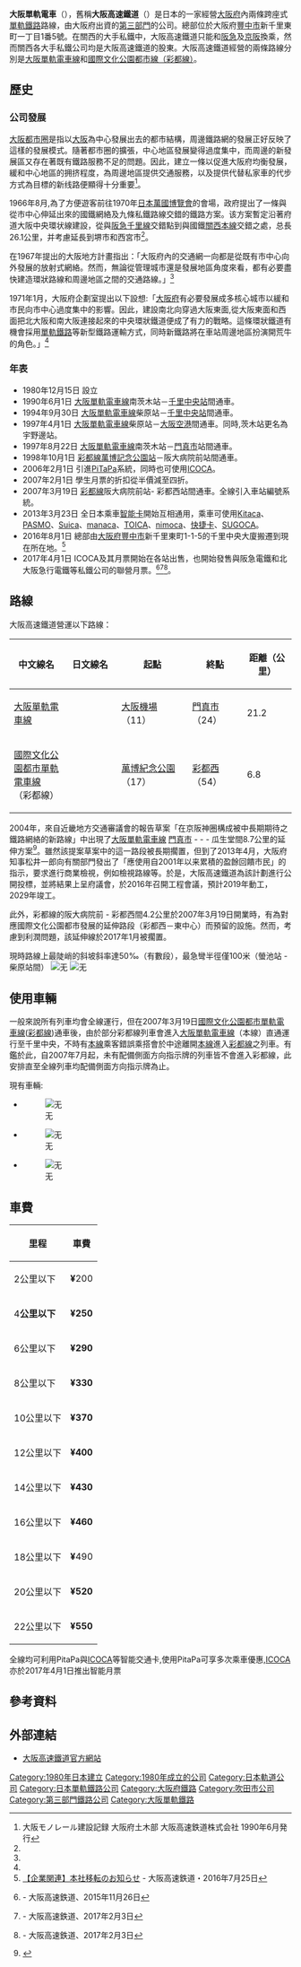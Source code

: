 {{noteTA
|G1=Transport
}}
{{About|大阪單軌電車公司|大阪單軌電車公司所營運的鐵路線|大阪單軌電車線}}
{{expand|time=2014-01-31T14:20:24+00:00}}
'''大阪單軌電車'''（{{jpn|j=大阪モノレール|hg=おおさかものれーる|rm=Ōsaka Monorēru|f=y}}），舊稱'''大阪高速鐵道'''（{{jpn|j=大阪高速鉄道|hg=おおさかこうそくてつどう|rm=Ōsaka Kōsoku Tetsudō|f=y}}）是日本的一家經營[[大阪府|大阪府]]內兩條跨座式[[單軌鐵路|單軌鐵路]]路線，由大阪府出資的[[第三部門|第三部門]]的公司。總部位於大阪府[[豐中市|豐中市]]新千里東町一丁目1番5號。在關西的大手私鐵中，大阪高速鐵道只能和[[阪急電鐵|阪急]]及[[京阪電氣鐵道|京阪]]換乘，然而關西各大手私鐵公司均是大阪高速鐵道的股東。大阪高速鐵道經營的兩條路線分別是[[大阪單軌電車線|大阪單軌電車線]]和[[國際文化公園都市單軌電車線|國際文化公園都市線（彩都線）]]。

==歷史==
===公司發展===
[[大阪都市圈|大阪都市圈]]是指以[[大阪市|大阪]]為中心發展出去的都市結構，周邊鐵路網的發展正好反映了這樣的發展模式。隨著都市圈的擴張，中心地區發展變得過度集中，而周邊的新發展區又存在著既有鐵路服務不足的問題。因此，建立一條以促進大阪府均衡發展，緩和中心地區的拥挤程度，為周邊地區提供交通服務，以及提供代替私家車的代步方式為目標的新线路便顯得十分重要<ref name="kensetsukiroku">大阪モノレール建設記録 大阪府土木部 大阪高速鉄道株式会社 1990年6月発行</ref>。

1966年8月,為了方便遊客前往1970年[[日本萬國博覽會|日本萬國博覽會]]的會場，政府提出了一條與從市中心伸延出來的國鐵網絡及九條私鐵路線交錯的鐵路方案。该方案暫定沿著府道大阪中央環状線建設，從與[[阪急千里線|阪急千里線]]交錯點到與國鐵[[關西本線|關西本線]]交錯之處，总長26.1公里，并考慮延長到堺市和西宮市<ref name="kensetsukiroku" />。

在1967年提出的大阪地方計畫指出：「大阪府內的交通網一向都是從既有市中心向外發展的放射式網絡。然而，無論從管理城市還是發展地區角度來看，都有必要盡快建造環狀路線和周邊地區之間的交通路線。」<ref name="kensetsukiroku" />

1971年1月，大阪府企劃室提出以下設想:「[[大阪府|大阪府]]有必要發展成多核心城市以緩和市民向市中心過度集中的影響。因此，建設南北向穿過大阪東面,從大阪東面和西面把北大阪和南大阪連接起來的中央環狀鐵道便成了有力的戰略。這條環狀鐵道有機會採用[[單軌鐵路|單軌鐵路]]等新型鐵路運輸方式，同時新鐵路將在車站周邊地區扮演開荒牛的角色。」<ref name="kensetsukiroku" />

===年表===
*1980年12月15日 設立
*1990年6月1日 [[大阪單軌電車線|大阪單軌電車線]]南茨木站－[[千里中央站|千里中央站]]間通車。
*1994年9月30日 [[大阪單軌電車線|大阪單軌電車線]]柴原站－[[千里中央站|千里中央站]]間通車。
*1997年4月1日 [[大阪單軌電車線|大阪單軌電車線]]柴原站－[[大阪國際空港|大阪空港]]間通車。同時,茨木站更名為宇野邊站。
*1997年8月22日 [[大阪單軌電車線|大阪單軌電車線]]南茨木站－[[門真市|門真市]]站間通車。
*1998年10月1日 [[彩都線|彩都線]][[萬博紀念公園車站|萬博記念公園站]]－阪大病院前站間通車。
*2006年2月1日 引進[[PiTaPa|PiTaPa]]系統，同時也可使用[[ICOCA|ICOCA]]。
*2007年2月1日 學生月票的折扣從半價減至四折。
*2007年3月19日 [[彩都線|彩都線]]阪大病院前站- 彩都西站間通車。全線引入車站編號系統。
*2013年3月23日 全日本乘車[[智能卡|智能卡]]開始互相通用，乘車可使用[[Kitaca|Kitaca]]、[[PASMO|PASMO]]、[[Suica|Suica]]、[[manaca|manaca]]、[[TOICA|TOICA]]、[[nimoca|nimoca]]、[[快捷卡|快捷卡]]、[[SUGOCA|SUGOCA]]。
*2016年8月1日  總部由[[大阪府|大阪府]][[豐中市|豐中市]]新千里東町1-1-5的千里中央大廈搬遷到現在所在地。<ref name="ho">[http://www.osaka-monorail.co.jp/info/news-247.html 【企業関連】本社移転のお知らせ] {{Wayback|url=http://www.osaka-monorail.co.jp/info/news-247.html |date=20180710164058 }} - 大阪高速鉄道・2016年7月25日</ref>
*2017年4月1日 ICOCA及其月票開始在各站出售，也開始發售與阪急電鐵和北大阪急行電鐵等私鐵公司的聯營月票。<ref>{{PDFlink|[http://www.osaka-monorail.co.jp/wp-content/uploads/2015/11/press151126_.pdf ＩＣカード乗車券を活用した連携サービスの拡大について]}} - 大阪高速鉄道、2015年11月26日</ref><ref name="osaka-monorail20170203">{{PDFlink|[https://www.osaka-monorail.co.jp/monorailwp/wp-content/uploads/2017/02/press170203_1_.pdf ICOCA および ICOCA定期券の発売開始日について]}} - 大阪高速鉄道、2017年2月3日</ref><ref>{{PDFlink|[https://www.osaka-monorail.co.jp/monorailwp/wp-content/uploads/2017/02/hppress170203_2_.pdf 大阪モノレールにおけるＩＣＯＣＡによる連絡定期券の発売開始について]}} - 大阪高速鉄道、2017年2月3日</ref>。

==路線==
大阪高速鐵道營運以下路線：
{| class="wikitable sortable"
|-
!style="width:5em;"|中文線名
!style="width:5em;"|日文線名
!class="unsortable"|起點
!class="unsortable"|終點
!data-sort-type="number"|距離（公里）
|-
|[[大阪單軌電車線|大阪單軌電車線]]
|{{lang|ja|大阪モノレール線}}
|[[大阪機場站|大阪機場]]（11）
|[[門真市站|門真市]]（24）
|21.2
|-
|[[國際文化公園都市單軌電車線|國際文化公園都市單軌電車線]]（彩都線）
|{{lang|ja|国際文化公園都市モノレール線（彩都線）}}
|[[萬博紀念公園站_(大阪府)|萬博紀念公園]]（17）
|[[彩都西站|彩都西]]（54）
|6.8
|}
2004年，來自近畿地方交通審議會的報告草案「在京阪神圈構成被中長期期待之鐵路網絡的新路線」中出現了[[大阪單軌電車線|大阪單軌電車線]] [[門真市|門真市]] - {{link-ja|鴻池新田|鴻池新田}} -{{link-ja|荒本|荒本}} - 瓜生堂間8.7公里的延伸方案<ref>{{Cite web|url=http://wwwtb.mlit.go.jp/kinki/chousa/keikaku/index.htm|title=鉄道整備計画 - 近畿運輸局|accessdate=2018-08-24|work=wwwtb.mlit.go.jp|language=ja|archive-date=2020-02-18|archive-url=https://web.archive.org/web/20200218022358/http://wwwtb.mlit.go.jp/kinki/chousa/keikaku/index.htm|dead-url=no}}</ref>。雖然該提案草案中的這一路段被長期擱置，但到了2013年4月，大阪府知事松井一郎向有關部門發出了「應使用自2001年以来累積的盈餘回饋市民」的指示，要求進行商業檢視，例如檢視路線等。於是，大阪高速鐵道為該計劃進行公開投標，並將結果上呈府議會，於2016年召開工程會議，預計2019年動工，2029年竣工。

此外，彩都線的阪大病院前 - 彩都西間4.2公里於2007年3月19日開業時，有為對應國際文化公園都市發展的延伸路段（彩都西－東中心）而預留的設施。然而，考慮到利潤問題，該延伸線於2017年1月被擱置。

現時路線上最陡峭的斜坡斜率達50‰（有數段），最急彎半徑僅100米（螢池站 - 柴原站間）
[[File:Osaka_Airport_Station.jpg|无]]
[[File:OsakaMonorail-2.png|无]]

== 使用車輛 ==
一般來說所有列車均會全線運行，但在2007年3月19日[[國際文化公園都市單軌電車線|國際文化公園都市單軌電車線]]([[彩都線|彩都線]])通車後，由於部分彩都線列車會進入[[大阪單軌電車線|大阪單軌電車線]]（本線）直通運行至千里中央，不時有[[大阪單軌電車線|本線]]乘客錯誤乘搭會於中途離開[[大阪單軌電車線|本線]]進入[[彩都線|彩都線]]之列車。有鑑於此，自2007年7月起，未有配備側面方向指示牌的列車皆不會進入彩都線，此安排直至全線列車均配備側面方向指示牌為止。

現有車輛:

* [[File:OsakaMonorail1000Series01.jpg|无]]

* [[File:Osakamonorail-2000series-april-6-2011a.jpg|无]]

* [[File:Osaka_Monorail_3650_at_Toyokawa_Station.jpg|无]]

== 車費 ==
{| class="wikitable"
|+
!里程
!車費
|-
|2公里以下
|'''¥'''200
|-
|4'''公里以下'''
|'''¥250'''
|-
|6公里以下
|'''¥290'''
|-
|8公里以下
|'''¥330'''
|-
|10公里以下
|'''¥370'''
|-
|12公里以下
|'''¥400'''
|-
|14公里以下
|'''¥430'''
|-
|16公里以下
|'''¥460'''
|-
|18公里以下
|'''¥'''490
|-
|20公里以下
|'''¥520'''
|-
|22公里以下
|'''¥550'''
|}
全線均可利用PitaPa與[[ICOCA|ICOCA]]等智能交通卡,使用PitaPa可享多次乘車優惠,[[ICOCA|ICOCA]]亦於2017年4月1日推出智能月票

== 參考資料 ==
{{Reflist}}

== 外部連結 ==
{{commonscat|Osaka Monorail}}
* [http://www.osaka-monorail.co.jp/ 大阪高速鐵道官方網站]{{Wayback|url=http://www.osaka-monorail.co.jp/ |date=20060928052229 }}

{{Surutto KANSAI}}
{{ICOCA}}
{{京阪神大眾運輸}}
{{日本第三部門鐵道單位}}
{{日本單軌鐵道業者}}
{{Portal bar|日本|鐵路|大阪|企業|日本鐵路|城市軌道交通}}
[[Category:1980年日本建立|Category:1980年日本建立]]
[[Category:1980年成立的公司|Category:1980年成立的公司]]
[[Category:日本軌道公司|Category:日本軌道公司]]
[[Category:日本單軌鐵路公司|Category:日本單軌鐵路公司]]
[[Category:大阪府鐵路|Category:大阪府鐵路]]
[[Category:吹田市公司|Category:吹田市公司]]
[[Category:第三部門鐵路公司|Category:第三部門鐵路公司]]
[[Category:大阪單軌鐵路|Category:大阪單軌鐵路]]
